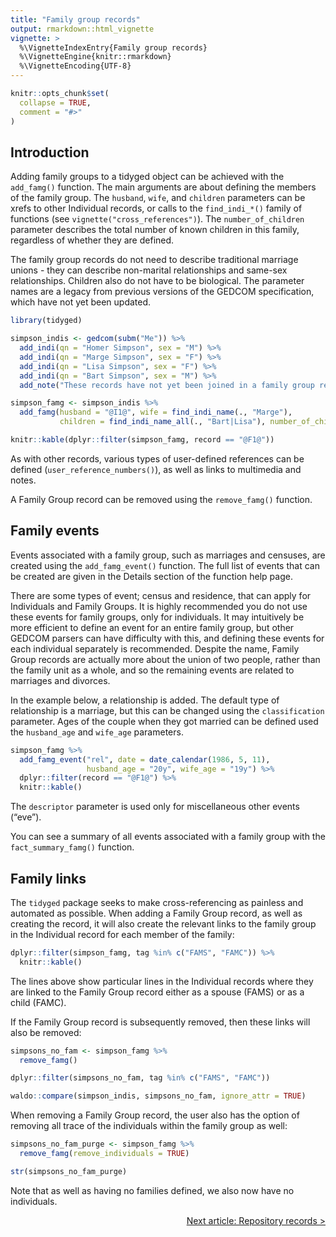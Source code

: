 ```yaml
---
title: "Family group records"
output: rmarkdown::html_vignette
vignette: >
  %\VignetteIndexEntry{Family group records}
  %\VignetteEngine{knitr::rmarkdown}
  %\VignetteEncoding{UTF-8}
---
```


```r
knitr::opts_chunk$set(
  collapse = TRUE,
  comment = "#>"
)
```

## Introduction

Adding family groups to a tidyged object can be achieved with the `add_famg()` function. The main arguments are about defining the members of the family group. The `husband`, `wife`, and `children` parameters can be xrefs to other Individual records, or calls to the `find_indi_*()` family of functions (see `vignette("cross_references")`). The `number_of_children` parameter describes the total number of known children in this family, regardless of whether they are defined.

The family group records do not need to describe traditional marriage unions - they can describe non-marital relationships and same-sex relationships. Children also do not have to be biological. The parameter names are a legacy from previous versions of the GEDCOM specification, which have not yet been updated.

```r
library(tidyged)

simpson_indis <- gedcom(subm("Me")) %>% 
  add_indi(qn = "Homer Simpson", sex = "M") %>% 
  add_indi(qn = "Marge Simpson", sex = "F") %>% 
  add_indi(qn = "Lisa Simpson", sex = "F") %>% 
  add_indi(qn = "Bart Simpson", sex = "M") %>% 
  add_note("These records have not yet been joined in a family group record")

simpson_famg <- simpson_indis %>% 
  add_famg(husband = "@I1@", wife = find_indi_name(., "Marge"), 
           children = find_indi_name_all(., "Bart|Lisa"), number_of_children = 3)

knitr::kable(dplyr::filter(simpson_famg, record == "@F1@"))
```

As with other records, various types of user-defined references can be defined (`user_reference_numbers()`), as well as links to multimedia and notes.

A Family Group record can be removed using the `remove_famg()` function.

## Family events

Events associated with a family group, such as marriages and censuses, are created using the `add_famg_event()` function. The full list of events that can be created are given in the Details section of the function help page.

There are some types of event; census and residence, that can apply for Individuals and Family Groups. It is highly recommended you do not use these events for family groups, only for individuals. It may intuitively be more efficient to define an event for an entire family group, but other GEDCOM parsers can have difficulty with this, and defining these events for each individual separately is recommended. Despite the name, Family Group records are actually more about the union of two people, rather than the family unit as a whole, and so the remaining events are related to marriages and divorces.

In the example below, a relationship is added. The default type of relationship is a marriage, but this can be changed using the `classification` parameter. Ages of the couple when they got married can be defined used the `husband_age` and `wife_age` parameters.

```r
simpson_famg %>% 
  add_famg_event("rel", date = date_calendar(1986, 5, 11),
                 husband_age = "20y", wife_age = "19y") %>% 
  dplyr::filter(record == "@F1@") %>% 
  knitr::kable()
```

The `descriptor` parameter is used only for miscellaneous other events ("eve").

You can see a summary of all events associated with a family group with the `fact_summary_famg()` function.

## Family links

The `tidyged` package seeks to make cross-referencing as painless and automated as possible. When adding a Family Group record, as well as creating the record, it will also create the relevant links to the family group in the Individual record for each member of the family:

```r
dplyr::filter(simpson_famg, tag %in% c("FAMS", "FAMC")) %>% 
  knitr::kable()
```

The lines above show particular lines in the Individual records where they are linked to the Family Group record either as a spouse (FAMS) or as a child (FAMC).

If the Family Group record is subsequently removed, then these links will also be removed:

```r
simpsons_no_fam <- simpson_famg %>% 
  remove_famg() 

dplyr::filter(simpsons_no_fam, tag %in% c("FAMS", "FAMC"))

waldo::compare(simpson_indis, simpsons_no_fam, ignore_attr = TRUE)
```


When removing a Family Group record, the user also has the option of removing all trace of the individuals within the family group as well:

```r
simpsons_no_fam_purge <- simpson_famg %>% 
  remove_famg(remove_individuals = TRUE) 

str(simpsons_no_fam_purge)
```

Note that as well as having no families defined, we also now have no individuals.

<p style="text-align: right;"><a href="https://jl5000.github.io/tidyged/articles/repository_records.html">Next article: Repository records ></a></p>
